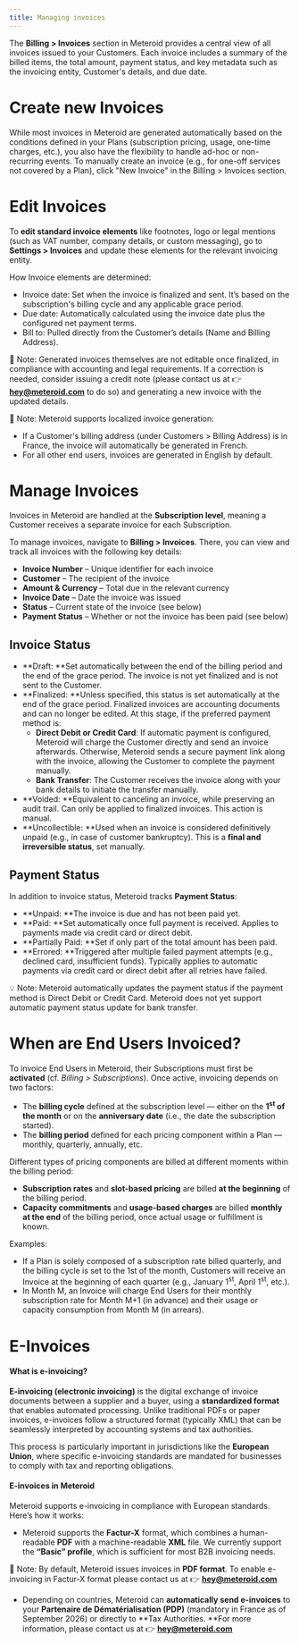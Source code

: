 ```yaml
---
title: Managing invoices
---
```


The **Billing > Invoices** section in Meteroid provides a central view of all invoices issued to your Customers. Each invoice includes a summary of the billed items, the total amount, payment status, and key metadata such as the invoicing entity, Customer's details, and due date.

# Create new Invoices

While most invoices in Meteroid are generated automatically based on the conditions defined in your Plans (subscription pricing, usage, one-time charges, etc.), you also have the flexibility to handle ad-hoc or non-recurring events. To manually create an invoice (e.g., for one-off services not covered by a Plan), click "New Invoice" in the Billing > Invoices section.

# Edit Invoices

To **edit standard invoice elements** like footnotes, logo or legal mentions (such as VAT number, company details, or custom messaging), go to **Settings > Invoices** and update these elements for the relevant invoicing entity.

How Invoice elements are determined:

* Invoice date: Set when the invoice is finalized and sent. It’s based on the subscription's billing cycle and any applicable grace period.
* Due date: Automatically calculated using the invoice date plus the configured net payment terms.
* Bill to: Pulled directly from the Customer’s details (Name and Billing Address).


📌 Note: Generated invoices themselves are not editable once finalized, in compliance with accounting and legal requirements. If a correction is needed, consider issuing a credit note (please contact us at 👉 [**hey@meteroid.com**](#) to do so) and generating a new invoice with the updated details.

📌 Note: Meteroid supports localized invoice generation:

* If a Customer's billing address (under Customers > Billing Address) is in France, the invoice will automatically be generated in French.
* For all other end users, invoices are generated in English by default.


# Manage Invoices

Invoices in Meteroid are handled at the **Subscription level**, meaning a Customer receives a separate invoice for each Subscription.

To manage invoices, navigate to **Billing > Invoices**. There, you can view and track all invoices with the following key details:

* **Invoice Number** – Unique identifier for each invoice
* **Customer** – The recipient of the invoice
* **Amount & Currency** – Total due in the relevant currency
* **Invoice Date** – Date the invoice was issued
* **Status** – Current state of the invoice (see below)
* **Payment Status** – Whether or not the invoice has been paid (see below)

## Invoice Status

* **Draft: **Set automatically between the end of the billing period and the end of the grace period. The invoice is not yet finalized and is not sent to the Customer.
* **Finalized: **Unless specified, this status is set automatically at the end of the grace period. Finalized invoices are accounting documents and can no longer be edited. At this stage, if the preferred payment method is:
  * **Direct Debit or Credit Card**: If automatic payment is configured, Meteroid will charge the Customer directly and send an invoice afterwards. Otherwise, Meteroid sends a secure payment link along with the invoice, allowing the Customer to complete the payment manually.
  * **Bank Transfer**: The Customer receives the invoice along with your bank details to initiate the transfer manually.
* **Voided: **Equivalent to canceling an invoice, while preserving an audit trail. Can only be applied to finalized invoices. This action is manual.
* **Uncollectible: **Used when an invoice is considered definitively unpaid (e.g., in case of customer bankruptcy). This is a **final and irreversible status**, set manually.

## Payment Status

In addition to invoice status, Meteroid tracks **Payment Status**:

* **Unpaid: **The invoice is due and has not been paid yet.
* **Paid: **Set automatically once full payment is received. Applies to payments made via credit card or direct debit.
* **Partially Paid: **Set if only part of the total amount has been paid. <mark> </mark>
* **Errored: **Triggered after multiple failed payment attempts (e.g., declined card, insufficient funds). Typically applies to automatic payments via credit card or direct debit after all retries have failed.

💡 Note: Meteroid automatically updates the payment status if the payment method is Direct Debit or Credit Card. Meteroid does not yet support automatic payment status update for bank transfer.


# When are End Users Invoiced?

To invoice End Users in Meteroid, their Subscriptions must first be **activated** (cf. *Billing > Subscriptions*). Once active, invoicing depends on two factors:

* The **billing cycle** defined at the subscription level — either on the **1<sup>st</sup> of the month** or on the **anniversary date** (i.e., the date the subscription started).
* The **billing period** defined for each pricing component within a Plan — monthly, quarterly, annually, etc.

Different types of pricing components are billed at different moments within the billing period:

* **Subscription rates** and **slot-based pricing** are billed **at the beginning** of the billing period.
* **Capacity commitments** and **usage-based charges** are billed **monthly at the end** of the billing period, once actual usage or fulfillment is known.

Examples:

* If a Plan is solely composed of a subscription rate billed quarterly, and the billing cycle is set to the 1st of the month, Customers will receive an Invoice at the beginning of each quarter (e.g., January 1<sup>st</sup>, April 1<sup>st</sup>, etc.).
* In Month M, an Invoice will charge End Users for their monthly subscription rate for Month M+1 (in advance) and their usage or capacity consumption from Month M (in arrears).

# E-Invoices

#### What is e-invoicing?

**E-invoicing (electronic invoicing)** is the digital exchange of invoice documents between a supplier and a buyer, using a **standardized format** that enables automated processing. Unlike traditional PDFs or paper invoices, e-invoices follow a structured format (typically XML) that can be seamlessly interpreted by accounting systems and tax authorities.

This process is particularly important in jurisdictions like the **European Union**, where specific e-invoicing standards are mandated for businesses to comply with tax and reporting obligations.

#### E-invoices in Meteroid

Meteroid supports e-invoicing in compliance with European standards. Here’s how it works:

* Meteroid supports the **Factur-X** format, which combines a human-readable **PDF** with a machine-readable **XML** file. We currently support the **“Basic” profile**, which is sufficient for most B2B invoicing needs.

📌 Note: By default, Meteroid issues invoices in **PDF format**. To enable e-invoicing in Factur-X format please contact us at 👉 [**hey@meteroid.com**](#)

* Depending on countries, Meteroid can **automatically send e-invoices** to your **Partenaire de Dématérialisation (PDP)** (mandatory in France as of September 2026) or directly to \*\*Tax Authorities. \*\*For more information, please contact us at 👉 [**hey@meteroid.com**](#)

          